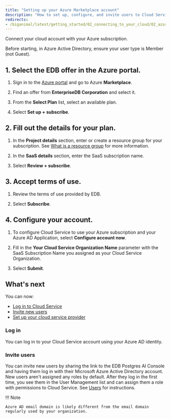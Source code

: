 ```yaml
---
title: "Setting up your Azure Marketplace account"
description: "How to set up, configure, and invite users to Cloud Service after purchasing from Azure Marketplace"
redirects:
- /biganimal/latest/getting_started/02_connecting_to_your_cloud/02_azure_market_setup/
---
```


Connect your cloud account with your Azure subscription.

Before starting, in Azure Active Directory, ensure your user type is Member (not Guest).

## 1. Select the EDB offer in the Azure portal.

1.  Sign in to the [Azure portal](https://portal.azure.com/) and go to Azure **Marketplace**.

2.  Find an offer from **EnterpriseDB Corporation** and select it.

3.  From the **Select Plan** list, select an available plan.

4.  Select **Set up + subscribe**.

## 2. Fill out the details for your plan.

1.  In the **Project details** section, enter or create a resource group for your subscription. See [What is a resource group](https://docs.microsoft.com/en-us/azure/azure-resource-manager/management/manage-resource-groups-portal#what-is-a-resource-group) for more information.

2.  In the **SaaS details** section, enter the SaaS subscription name.

3.  Select **Review + subscribe**.

## 3. Accept terms of use.

1.  Review the terms of use provided by EDB.

2.  Select **Subscribe**.

## 4. Configure your account.

1.  To configure Cloud Service to use your Azure subscription and your Azure AD Application, select **Configure account now**.

2.  Fill in the **Your Cloud Service Organization Name** parameter with the SaaS Subscription Name you assigned as your Cloud Service Organization.

3.  Select **Submit**.

## What's next

You can now:

-   [Log in to Cloud Service](#log-in)
-   [Invite new users](#invite-users)
-   [Set up your cloud service provider](connecting_to_your_cloud/)

### Log in

You can log in to your Cloud Service account using your Azure AD identity.

### Invite users

You can invite new users by sharing the link to the EDB Postgres AI Console and having them log in with their Microsoft Azure Active Directory account. New users aren't assigned any roles by default. After they log in the first time, you see them in the User Management list and can assign them a role with permissions to Cloud Service. See [Users](/edb-postgres-ai/console/using/organizations/users/#users) for instructions.

!!! Note

    Azure AD email domain is likely different from the email domain regularly used by your organization.
